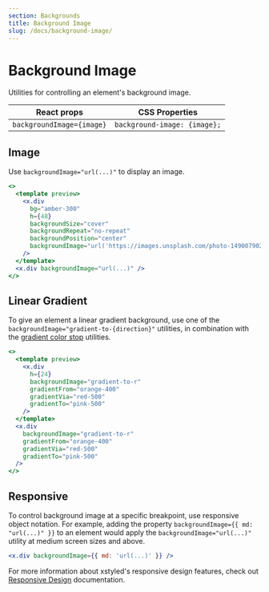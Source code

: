```yaml
---
section: Backgrounds
title: Background Image
slug: /docs/background-image/
---
```


# Background Image

Utilities for controlling an element's background image.

<carbon-ad />

| React props               | CSS Properties               |
| ------------------------- | ---------------------------- |
| `backgroundImage={image}` | `background-image: {image};` |

## Image

Use `backgroundImage="url(...)"` to display an image.

```jsx preview
<>
  <template preview>
    <x.div
      bg="amber-300"
      h={48}
      backgroundSize="cover"
      backgroundRepeat="no-repeat"
      backgroundPosition="center"
      backgroundImage="url('https://images.unsplash.com/photo-1490079027102-cd08f2308c73?ixlib=rb-1.2.1&ixid=MXwxMjA3fDB8MHxwaG90by1wYWdlfHx8fGVufDB8fHw%3D&auto=format&fit=crop&w=800&h=800&q=80');"
    />
  </template>
  <x.div backgroundImage="url(...)" />
</>
```

## Linear Gradient

To give an element a linear gradient background, use one of the `backgroundImage="gradient-to-{direction}"` utilities, in combination with the [gradient color stop](/docs/gradient-color-stops/) utilities.

```jsx preview
<>
  <template preview>
    <x.div
      h={24}
      backgroundImage="gradient-to-r"
      gradientFrom="orange-400"
      gradientVia="red-500"
      gradientTo="pink-500"
    />
  </template>
  <x.div
    backgroundImage="gradient-to-r"
    gradientFrom="orange-400"
    gradientVia="red-500"
    gradientTo="pink-500"
  />
</>
```

## Responsive

To control background image at a specific breakpoint, use responsive object notation. For example, adding the property `backgroundImage={{ md: "url(...)" }}` to an element would apply the `backgroundImage="url(...)"` utility at medium screen sizes and above.

```jsx
<x.div backgroundImage={{ md: 'url(...)' }} />
```

For more information about xstyled's responsive design features, check out [Responsive Design](/docs/responsive-design/) documentation.
